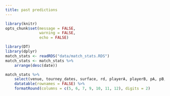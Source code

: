 ```yaml
---
title: past predictions
---
```



```r
library(knitr)
opts_chunk$set(message = FALSE,
               warning = FALSE,
               echo = FALSE)
```

```r
library(DT)
library(dplyr)
match_stats <- readRDS("data/match_stats.RDS")
match_stats <- match_stats %>%
    arrange(desc(date))

match_stats %>%
    select(venue, tourney_dates, surface, rd, playerA, playerB, pA, pB, winA) %>%
    datatable(rownames = FALSE) %>%
    formatRound(columns = c(5, 6, 7, 9, 10, 11, 12), digits = 2)
```

